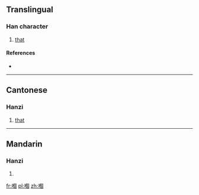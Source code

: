 ==Translingual==

===Han character===
{{Han char|rn=30|rad=口|as=10|sn=13|four=|canj=口人田口 (ROWR)|ids=⿰[[口]][[個]]}}

# {{context|Cantonese}} [[that]]

====References====
* {{Han ref|kx=0204.111|hdz=10668.091|uh=55F0|ud=22000}}

----

==Cantonese==

===Hanzi===
{{yue-hanzi|jyut=[[go2]], [[go3]]|y=go2, go3}}

# [[that]]

----

==Mandarin==

===Hanzi===
{{cmn-hanzi|pin=[[gè]] ([[ge4]]), [[āi]] ([[ai1]]), [[ǎi]] ([[ai3]])|wg=ko<sup>4</sup>, ai<sup>1</sup>, ai<sup>3</sup>}}

# {{defn|lang=cmn|sort=口10}}

[[fr:嗰]]
[[pl:嗰]]
[[zh:嗰]]